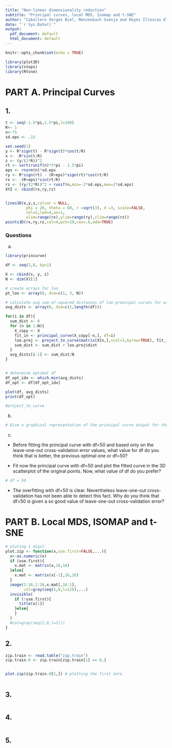```yaml
---
title: "Non-linear dimensionality reduction"
subtitle: "Principal curves, local MDS, Isomap and t-SNE"
author: "Caballero Vergés Biel, Menzenbach Svenja and Reyes Illescas Kleber Enrique"
date: "`r Sys.Date()`"
output:
  pdf_document: default
  html_document: default
---
```


```r
knitr::opts_chunk$set(echo = TRUE)
```

```r
library(plot3D)
library(stops)
library(Rtsne)
```


# PART A. Principal Curves

## 1.
```r
t <- seq(-1.5*pi,1.5*pi,l=100)
R<- 1
n<-75
sd.eps <- .15

set.seed(1)
y <- R*sign(t) - R*sign(t)*cos(t/R)
x <- -R*sin(t/R)
z <- (y/(2*R))^2
rt <- sort(runif(n)*3*pi - 1.5*pi)
eps <- rnorm(n)*sd.eps
ry <- R*sign(rt) - (R+eps)*sign(rt)*cos(rt/R)
rx <- -(R+eps)*sin(rt/R)
rz <- (ry/(2*R))^2 + runif(n,min=-2*sd.eps,max=2*sd.eps)
XYZ <- cbind(rx,ry,rz)


lines3D(x,y,z,colvar = NULL, 
         phi = 20, theta = 60, r =sqrt(3), d =3, scale=FALSE,
         col=2,lwd=4,as=1,
         xlim=range(rx),ylim=range(ry),zlim=range(rz))
points3D(rx,ry,rz,col=4,pch=19,cex=.6,add=TRUE)
```

### Questions


  a.
```r
library(princurve)

df <- seq(2,8, by=1)

X <- cbind(x, y, z)
N <- dim(X)[1]

# create arrays for loo
pt_loo <- array(0, dim=c(1, 3, N))

# calculate avg sum-of-squared distances of loo proncipal curves for each df 
avg_dists <- array(0, dim=c(1,length(df)))

for(i in df){
  sum_dist <- 0
  for (n in 1:N){
    X_copy <- X
    fit_in <- principal_curve(X_copy[-n,], df=i)
    loo.proj <- project_to_curve(matrix(X[n,],ncol=3,byrow=TRUE), fit_in$s[fit_in$ord,])
    sum_dist <- sum_dist + loo.proj$dist
  }
  avg_dists[i-1] <- sum_dist/N
}


# determine optimal df
df_opt_idx <- which.min(avg_dists)
df_opt <- df[df_opt_idx]

plot(df, avg_dists)
print(df_opt)

#project_to_curve
```
  
  b.
```r
# Give a graphical representation of the principal curve output for the optimal df and comment on the obtained results.
```

  c.
* Before fitting the principal curve with df=50 and based only on the leave-one-out cross-validation error values, what value for df do you think that is better, the previous optimal one or df=50?
    
* Fit now the principal curve with df=50 and plot the fitted curve in the 3D scatterplot of the original points.
Now, what value of df do you prefer?

```r

# df = 50
```

* The overfitting with df=50 is clear. Nevertheless leave-one-out cross-validation has not been able to detect this fact. Why do you think that df=50 is given a so good value of leave-one-out cross-validation error? 



# PART B. Local MDS, ISOMAP and t-SNE

```r
# ploting 1 digit
plot.zip <- function(x,use.first=FALSE,...){
  x<-as.numeric(x)
  if (use.first){
    x.mat <- matrix(x,16,16)
  }else{
    x.mat <- matrix(x[-1],16,16)
  }
  image(1:16,1:16,x.mat[,16:1],
        col=gray(seq(1,0,l=12)),...)
  invisible(
    if (!use.first){
      title(x[1])
    }else{
    }
  )  
  #col=gray(seq(1,0,l=2)))
}
```


## 2. 

```r
zip.train <- read.table("zip.train")
zip.train.0 <- zip.train[zip.train[1] == 0,]


plot.zip(zip.train.0[1,]) # plotting the first zero
```

```r

```


## 3.
```r

```


## 4.
```r

```


## 5.
```r


```




